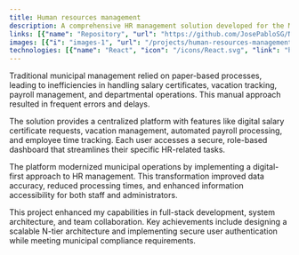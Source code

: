 ```yaml
---
title: Human resources management
description: A comprehensive HR management solution developed for the Municipality of Nandayure, Costa Rica, focusing on digitizing and streamlining administrative processes. Built as a graduation project for the National University of Costa Rica. 
links: [{"name": "Repository", "url": "https://github.com/JosePabloSG/NandayureFrontend"}]
images: [{"i": "images-1", "url": "/projects/human-resources-management/images-1.png"},{"i": "images-2", "url": "/projects/human-resources-management/images-2.png"},{"i": "images-3", "url": "/projects/human-resources-management/img-3.PNG"},{"i": "images-4", "url": "/projects/human-resources-management/images-4.png"},{"i": "images-5", "url": "/projects/human-resources-management/images-5.png"}]
technologies: [{"name": "React", "icon": "/icons/React.svg", "link": "https://react.dev"}, {"name": "Next.js", "icon": "/icons/Nextjs.svg", "link": "https://nextjs.org"}, {"name": "TypeScript", "icon": "/icons/Typescript.svg", "link": "https://www.typescriptlang.org"}, {"name": "Tailwind CSS", "icon": "/icons/Tailwindcss.svg", "link": "https://tailwindcss.com"}, {"name": "shadcn/ui", "icon": "/icons/shadcn-ui.svg", "link": "https://ui.shadcn.com"}, {"name": "Tanstack Query", "icon": "/icons/tanstack.svg", "link": "https://tanstack.com/query"}, {"name": "Zustand", "icon": "/icons/zustand.svg", "link": "https://zustand-demo.pmnd.rs"}, {"name": "Json Web Tokens", "icon": "/icons/Jwt.svg", "link": "https://jwt.io"}, {"name": "EsLint", "icon": "/icons/Eslint.svg", "link": "https://eslint.org"}, {"name": "Zod", "icon": "/icons/Zod.svg", "link": "https://zod.dev"},{"name": "cypress", "icon": "/icons/cypress.png", "link": "https://www.cypress.io"}]
---
```

Traditional municipal management relied on paper-based processes, leading to inefficiencies in handling salary certificates, vacation tracking, payroll management, and departmental operations. This manual approach resulted in frequent errors and delays.

The solution provides a centralized platform with features like digital salary certificate requests, vacation management, automated payroll processing, and employee time tracking. Each user accesses a secure, role-based dashboard that streamlines their specific HR-related tasks.

The platform modernized municipal operations by implementing a digital-first approach to HR management. This transformation improved data accuracy, reduced processing times, and enhanced information accessibility for both staff and administrators.

This project enhanced my capabilities in full-stack development, system architecture, and team collaboration. Key achievements include designing a scalable N-tier architecture and implementing secure user authentication while meeting municipal compliance requirements.